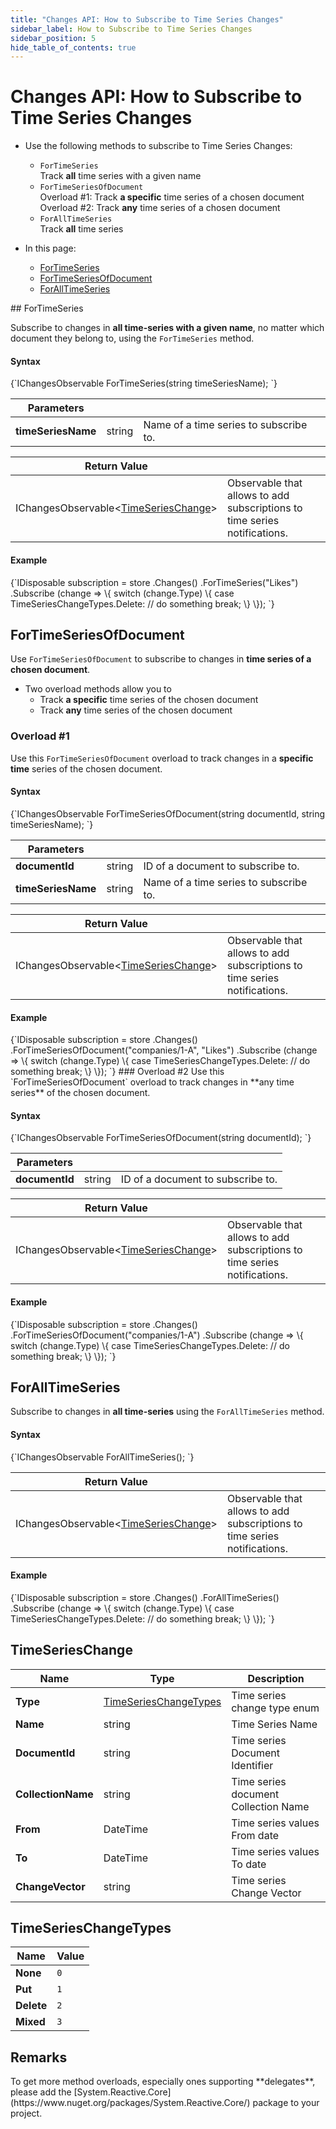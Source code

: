 ---
title: "Changes API: How to Subscribe to Time Series Changes"
sidebar_label: How to Subscribe to Time Series Changes
sidebar_position: 5
hide_table_of_contents: true
---




# Changes API: How to Subscribe to Time Series Changes
<LanguageSwitcher supportedLanguages={supportedLanguages} />
<LanguageContent language="csharp">

<Admonition type="note" title="Note">

* Use the following methods to subscribe to Time Series Changes:  
   * `ForTimeSeries`  
     Track **all** time series with a given name  
   * `ForTimeSeriesOfDocument`  
     Overload #1: Track **a specific** time series of a chosen document  
     Overload #2: Track **any** time series of a chosen document  
   * `ForAllTimeSeries`  
     Track **all** time series  

* In this page:  
   * [ForTimeSeries](../../client-api/changes/how-to-subscribe-to-time-series-changes.mdx#fortimeseries)
   * [ForTimeSeriesOfDocument](../../client-api/changes/how-to-subscribe-to-time-series-changes.mdx#fortimeseriesofdocument)
   * [ForAllTimeSeries](../../client-api/changes/how-to-subscribe-to-time-series-changes.mdx#foralltimeseries)

</Admonition>
## ForTimeSeries

Subscribe to changes in **all time-series with a given name**, no matter which document they belong to, 
using the `ForTimeSeries` method.  

#### Syntax

<TabItem value="timeseries_changes_1" label="timeseries_changes_1">
<CodeBlock language="csharp">
{`IChangesObservable<TimeSeriesChange> ForTimeSeries(string timeSeriesName);
`}
</CodeBlock>
</TabItem>

| Parameters | | |
| ------------- | ------------- | ----- |
| **timeSeriesName** | string | Name of a time series to subscribe to. |

| Return Value | |
| ------------- | ----- |
| IChangesObservable&lt;[TimeSeriesChange](../../client-api/changes/how-to-subscribe-to-time-series-changes.mdx#timeserieschange)&gt; | Observable that allows to add subscriptions to time series notifications. |

#### Example

<TabItem value="timeseries_changes_1_1" label="timeseries_changes_1_1">
<CodeBlock language="csharp">
{`IDisposable subscription = store
    .Changes()
    .ForTimeSeries("Likes")
    .Subscribe
        (change =>
        \{
            switch (change.Type)
            \{
                case TimeSeriesChangeTypes.Delete:
                    // do something
                break;
            \}
        \});
`}
</CodeBlock>
</TabItem>



## ForTimeSeriesOfDocument

Use `ForTimeSeriesOfDocument` to subscribe to changes in **time series of a chosen document**.  

* Two overload methods allow you to  
   * Track **a specific** time series of the chosen document  
   * Track **any** time series of the chosen document  
### Overload #1
Use this `ForTimeSeriesOfDocument` overload to track changes in a **specific time** series of the chosen document.  

#### Syntax

<TabItem value="timeseries_changes_2" label="timeseries_changes_2">
<CodeBlock language="csharp">
{`IChangesObservable<TimeSeriesChange> ForTimeSeriesOfDocument(string documentId, string timeSeriesName);
`}
</CodeBlock>
</TabItem>

| Parameters | | |
| ------------- | ------------- | ----- |
| **documentId** | string | ID of a document to subscribe to. |
| **timeSeriesName** | string | Name of a time series to subscribe to. |

| Return Value | |
| ------------- | ----- |
| IChangesObservable&lt;[TimeSeriesChange](../../client-api/changes/how-to-subscribe-to-time-series-changes.mdx#timeserieschange)&gt; | Observable that allows to add subscriptions to time series notifications. |

#### Example

<TabItem value="timeseries_changes_2_1" label="timeseries_changes_2_1">
<CodeBlock language="csharp">
{`IDisposable subscription = store
    .Changes()
    .ForTimeSeriesOfDocument("companies/1-A", "Likes")
    .Subscribe
        (change =>
        \{
            switch (change.Type)
            \{
                case TimeSeriesChangeTypes.Delete:
                    // do something
                break;
            \}
        \});
`}
</CodeBlock>
</TabItem>
### Overload #2
Use this `ForTimeSeriesOfDocument` overload to track changes in **any time series** of the chosen document.  

#### Syntax

<TabItem value="timeseries_changes_3" label="timeseries_changes_3">
<CodeBlock language="csharp">
{`IChangesObservable<TimeSeriesChange> ForTimeSeriesOfDocument(string documentId);
`}
</CodeBlock>
</TabItem>

| Parameters | | |
| ------------- | ------------- | ----- |
| **documentId** | string | ID of a document to subscribe to. |

| Return Value | |
| ------------- | ----- |
| IChangesObservable&lt;[TimeSeriesChange](../../client-api/changes/how-to-subscribe-to-time-series-changes.mdx#timeserieschange)&gt; | Observable that allows to add subscriptions to time series notifications. |

#### Example

<TabItem value="timeseries_changes_3_1" label="timeseries_changes_3_1">
<CodeBlock language="csharp">
{`IDisposable subscription = store
    .Changes()
    .ForTimeSeriesOfDocument("companies/1-A")
    .Subscribe
        (change =>
        \{
            switch (change.Type)
            \{
                case TimeSeriesChangeTypes.Delete:
                    // do something
                break;
            \}
        \});
`}
</CodeBlock>
</TabItem>



## ForAllTimeSeries

Subscribe to changes in **all time-series** using the `ForAllTimeSeries` method.  

#### Syntax

<TabItem value="timeseries_changes_4" label="timeseries_changes_4">
<CodeBlock language="csharp">
{`IChangesObservable<TimeSeriesChange> ForAllTimeSeries();
`}
</CodeBlock>
</TabItem>

| Return Value | |
| ------------- | ----- |
| IChangesObservable&lt;[TimeSeriesChange](../../client-api/changes/how-to-subscribe-to-time-series-changes.mdx#timeserieschange)&gt; | Observable that allows to add subscriptions to time series notifications. |

#### Example

<TabItem value="timeseries_changes_4_1" label="timeseries_changes_4_1">
<CodeBlock language="csharp">
{`IDisposable subscription = store
    .Changes()
    .ForAllTimeSeries()
    .Subscribe
        (change =>
        \{
            switch (change.Type)
            \{
                case TimeSeriesChangeTypes.Delete:
                    // do something
                break;
            \}
        \});
`}
</CodeBlock>
</TabItem>



## TimeSeriesChange

| Name | Type | Description |
| ------------- | ------------- | ----- |
| **Type** | [TimeSeriesChangeTypes](../../client-api/changes/how-to-subscribe-to-time-series-changes.mdx#timeserieschangetypes) | Time series change type enum |
| **Name** | string | Time Series Name |
| **DocumentId** | string | Time series Document Identifier |
| **CollectionName** | string | Time series document Collection Name |
| **From** | DateTime | Time series values From date |
| **To** | DateTime | Time series values To date |
| **ChangeVector** | string | Time series Change Vector |



## TimeSeriesChangeTypes

| Name | Value |
| ---- | ----- |
| **None** | `0` |
| **Put** | `1` |
| **Delete** | `2` |
| **Mixed** | `3` |



## Remarks

<Admonition type="warning" title="Warning">
To get more method overloads, especially ones supporting **delegates**, please add the 
[System.Reactive.Core](https://www.nuget.org/packages/System.Reactive.Core/) package to your project.  
</Admonition>


</LanguageContent>

<!---
### Changes API
- [What is Changes API](../../client-api/changes/what-is-changes-api)
- [How to Subscribe to Index Changes](../../client-api/changes/how-to-subscribe-to-index-changes)
- [How to Subscribe to Operation Changes](../../client-api/changes/how-to-subscribe-to-operation-changes)


-->